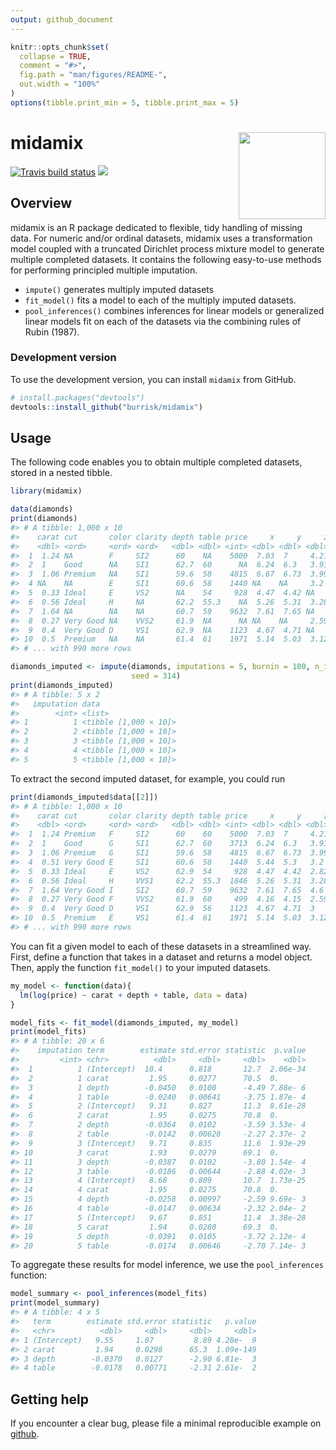 ```yaml
---
output: github_document
---
```


<!-- README.md is generated from README.Rmd. Please edit that file -->

```r
knitr::opts_chunk$set(
  collapse = TRUE,
  comment = "#>",
  fig.path = "man/figures/README-",
  out.width = "100%"
)
options(tibble.print_min = 5, tibble.print_max = 5)
```

# midamix <a href='https://github.com/burrisk/midamix'><img src='man/figures/logo.png' align="right" height="139" /></a>

<!-- badges: start -->
[![Travis build status](https://travis-ci.org/burrisk/midamix.svg?branch=master)](https://travis-ci.org/burrisk/midamix)
![](https://img.shields.io/badge/lifecycle-experimental-orange.svg)
<!-- badges: end -->

## Overview

midamix is an R package dedicated to flexible, tidy handling of missing data.  For numeric and/or ordinal datasets, midamix uses a transformation model coupled with a truncated Dirichlet process mixture model to generate multiple completed datasets.   It contains the following easy-to-use methods for performing principled multiple imputation.

  - `impute()` generates multiply imputed datasets
  - `fit_model()` fits a model to each of the multiply imputed datasets.
  - `pool_inferences()` combines inferences for linear models or generalized linear models fit on each of the datasets via the combining rules of Rubin (1987).
  
### Development version

To use the development version, you can
install `midamix` from GitHub.

```r
# install.packages("devtools")
devtools::install_github("burrisk/midamix")
```


## Usage
The following code enables you to obtain multiple completed datasets, stored in a nested tibble.

```r
library(midamix)

data(diamonds)
print(diamonds)
#> # A tibble: 1,000 x 10
#>    carat cut       color clarity depth table price     x     y     z
#>    <dbl> <ord>     <ord> <ord>   <dbl> <dbl> <int> <dbl> <dbl> <dbl>
#>  1  1.24 NA        F     SI2      60    NA    5000  7.03  7     4.21
#>  2  1    Good      NA    SI1      62.7  60      NA  6.24  6.3   3.93
#>  3  1.06 Premium   NA    SI1      59.6  58    4815  6.67  6.73  3.99
#>  4 NA    NA        E     SI1      60.6  58    1440 NA    NA     3.2 
#>  5  0.33 Ideal     E     VS2      NA    54     928  4.47  4.42 NA   
#>  6  0.56 Ideal     H     NA       62.2  55.3    NA  5.26  5.31  3.28
#>  7  1.64 NA        NA    NA       60.7  59    9632  7.61  7.65 NA   
#>  8  0.27 Very Good NA    VVS2     61.9  NA      NA NA    NA     2.59
#>  9  0.4  Very Good D     VS1      62.9  NA    1123  4.67  4.71 NA   
#> 10  0.5  Premium   NA    NA       61.4  61    1971  5.14  5.03  3.12
#> # ... with 990 more rows

diamonds_imputed <- impute(diamonds, imputations = 5, burnin = 100, n_iter = 1000,
                           seed = 314)
print(diamonds_imputed)
#> # A tibble: 5 x 2
#>   imputation data                 
#>        <int> <list>               
#> 1          1 <tibble [1,000 × 10]>
#> 2          2 <tibble [1,000 × 10]>
#> 3          3 <tibble [1,000 × 10]>
#> 4          4 <tibble [1,000 × 10]>
#> 5          5 <tibble [1,000 × 10]>
```

To extract the second imputed dataset, for example, you could run

```r
print(diamonds_imputed$data[[2]])
#> # A tibble: 1,000 x 10
#>    carat cut       color clarity depth table price     x     y     z
#>    <dbl> <ord>     <ord> <ord>   <dbl> <dbl> <int> <dbl> <dbl> <dbl>
#>  1  1.24 Premium   F     SI2      60    60    5000  7.03  7     4.21
#>  2  1    Good      G     SI1      62.7  60    3713  6.24  6.3   3.93
#>  3  1.06 Premium   G     SI1      59.6  58    4815  6.67  6.73  3.99
#>  4  0.51 Very Good E     SI1      60.6  58    1440  5.44  5.3   3.2 
#>  5  0.33 Ideal     E     VS2      62.9  54     928  4.47  4.42  2.82
#>  6  0.56 Ideal     H     VVS1     62.2  55.3  1846  5.26  5.31  3.28
#>  7  1.64 Very Good I     SI2      60.7  59    9632  7.61  7.65  4.6 
#>  8  0.27 Very Good F     VVS2     61.9  60     499  4.16  4.15  2.59
#>  9  0.4  Very Good D     VS1      62.9  56    1123  4.67  4.71  3   
#> 10  0.5  Premium   E     VS1      61.4  61    1971  5.14  5.03  3.12
#> # ... with 990 more rows
```


You can fit a given model to each of these datasets in a streamlined way.  First, define a function that takes in a dataset and returns a model object.  Then, apply the function `fit_model()` to your imputed datasets.

```r
my_model <- function(data){
  lm(log(price) ~ carat + depth + table, data = data)
}

model_fits <- fit_model(diamonds_imputed, my_model)
print(model_fits)
#> # A tibble: 20 x 6
#>    imputation term        estimate std.error statistic  p.value
#>         <int> <chr>          <dbl>     <dbl>     <dbl>    <dbl>
#>  1          1 (Intercept)  10.4      0.818       12.7  2.06e-34
#>  2          1 carat         1.95     0.0277      70.5  0.      
#>  3          1 depth        -0.0450   0.0100      -4.49 7.88e- 6
#>  4          1 table        -0.0240   0.00641     -3.75 1.87e- 4
#>  5          2 (Intercept)   9.31     0.827       11.3  8.61e-28
#>  6          2 carat         1.95     0.0275      70.8  0.      
#>  7          2 depth        -0.0364   0.0102      -3.59 3.53e- 4
#>  8          2 table        -0.0142   0.00628     -2.27 2.37e- 2
#>  9          3 (Intercept)   9.71     0.835       11.6  1.93e-29
#> 10          3 carat         1.93     0.0279      69.1  0.      
#> 11          3 depth        -0.0387   0.0102      -3.80 1.54e- 4
#> 12          3 table        -0.0186   0.00644     -2.88 4.02e- 3
#> 13          4 (Intercept)   8.68     0.809       10.7  1.73e-25
#> 14          4 carat         1.95     0.0275      70.8  0.      
#> 15          4 depth        -0.0258   0.00997     -2.59 9.69e- 3
#> 16          4 table        -0.0147   0.00634     -2.32 2.04e- 2
#> 17          5 (Intercept)   9.67     0.851       11.4  3.38e-28
#> 18          5 carat         1.94     0.0280      69.3  0.      
#> 19          5 depth        -0.0391   0.0105      -3.72 2.12e- 4
#> 20          5 table        -0.0174   0.00646     -2.70 7.14e- 3
```

To aggregate these results for model inference, we use the `pool_inferences` function:

```r
model_summary <- pool_inferences(model_fits)
print(model_summary)
#> # A tibble: 4 x 5
#>   term        estimate std.error statistic   p.value
#>   <chr>          <dbl>     <dbl>     <dbl>     <dbl>
#> 1 (Intercept)   9.55     1.07         8.89 4.20e-  9
#> 2 carat         1.94     0.0298      65.3  1.09e-149
#> 3 depth        -0.0370   0.0127      -2.90 6.81e-  3
#> 4 table        -0.0178   0.00771     -2.31 2.61e-  2
```

## Getting help

If you encounter a clear bug, please file a minimal reproducible example
on [github](https://github.com/burrisk/midamix/issues).
